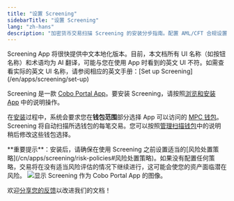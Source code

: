 ```yaml
---
title: "设置 Screening"
sidebarTitle: "设置 Screening"
lang: "zh-hans"
description: "加密货币交易扫描 Screening 的安装分步指南。配置 AML/CFT 合规设置，几分钟内开始保护资产。"
---
```


<Note>
Screening App 将很快提供中文本地化版本。目前，本文档所有 UI 名称（如按钮名称）和术语均为 AI 翻译，可能与您在使用 App 时看到的英文 UI 不符。如需查看实际的英文 UI 名称，请参阅相应的英文手册：[Set up Screening](/en/apps/screening/set-up)
</Note>

Screening 是一款 [Cobo Portal App](/cn/apps/introduction)。要安装 Screening，请按照[浏览和安装 App](/cn/apps/browse-and-install) 中的说明操作。

<Note>在[安装](/cn/apps/browse-and-install)过程中，系统会要求您在**钱包范围**部分选择 App 可以访问的 [MPC 钱包](/cn/portal/mpc-wallets/introduction)。Screening 将自动扫描所选钱包的每笔交易。您可以按照[管理扫描钱包](/cn/apps/screening/settings)中的说明稍后修改这些钱包选择。</Note>

<Warning>
**重要提示**：安装后，请确保在使用 Screening 之前设置适当的[风险处置策略](/cn/apps/screening/risk-policies#风险处置策略)。如果没有配置任何策略，交易将在没有适当风险评估的情况下继续进行，这可能会使您的资产面临潜在风险。
</Warning>

<img src="/en/images/portal-apps/screening/screening-apps-page.png" className="screenshot_full_screen" alt="显示 Screening 作为 Cobo Portal App 的图像。"/>

<Tip>欢迎[分享您的反馈](https://forms.zohopublic.com/cobo/form/DocumentFeedbackForm/formperma/QvLOhxJv1_JMsJ-1dleZ8Itb_7rzN-LtgvsDdxosoVI?referrername=manuals)以改进我们的文档！</Tip>
